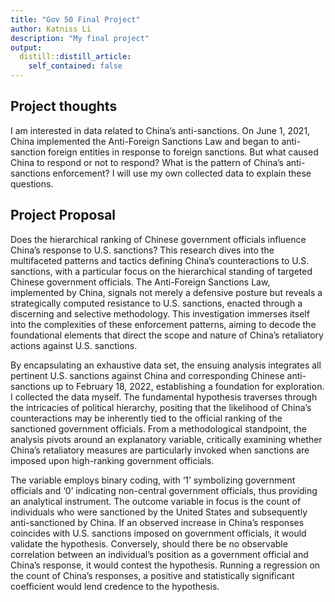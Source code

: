 ```yaml
---
title: "Gov 50 Final Project"
author: Katniss Li
description: "My final project"
output:
  distill::distill_article:
    self_contained: false
---
```




## Project thoughts
I am interested in data related to China's anti-sanctions. On June 1, 2021, China implemented the Anti-Foreign Sanctions Law and began to anti-sanction foreign entities in response to foreign sanctions. But what caused China to respond or not to respond? What is the pattern of China's anti-sanctions enforcement? I will use my own collected data to explain these questions.

## Project Proposal
Does the hierarchical ranking of Chinese government officials influence China's response to U.S. sanctions? This research dives into the multifaceted patterns and tactics defining China's counteractions to U.S. sanctions, with a particular focus on the hierarchical standing of targeted Chinese government officials. The Anti-Foreign Sanctions Law, implemented by China, signals not merely a defensive posture but reveals a strategically computed resistance to U.S. sanctions, enacted through a discerning and selective methodology. This investigation immerses itself into the complexities of these enforcement patterns, aiming to decode the foundational elements that direct the scope and nature of China’s retaliatory actions against U.S. sanctions.

By encapsulating an exhaustive data set, the ensuing analysis integrates all pertinent U.S. sanctions against China and corresponding Chinese anti-sanctions up to February 18, 2022, establishing a foundation for exploration. I collected the data myself. The fundamental hypothesis traverses through the intricacies of political hierarchy, positing that the likelihood of China's counteractions may be inherently tied to the official ranking of the sanctioned government officials. From a methodological standpoint, the analysis pivots around an explanatory variable, critically examining whether China’s retaliatory measures are particularly invoked when sanctions are imposed upon high-ranking government officials.

The variable employs binary coding, with ‘1’ symbolizing government officials and ‘0’ indicating non-central government officials, thus providing an analytical instrument. The outcome variable in focus is the count of individuals who were sanctioned by the United States and subsequently anti-sanctioned by China. If an observed increase in China’s responses coincides with U.S. sanctions imposed on government officials, it would validate the hypothesis. Conversely, should there be no observable correlation between an individual’s position as a government official and China’s response, it would contest the hypothesis. Running a regression on the count of China’s responses, a positive and statistically significant coefficient would lend credence to the hypothesis.